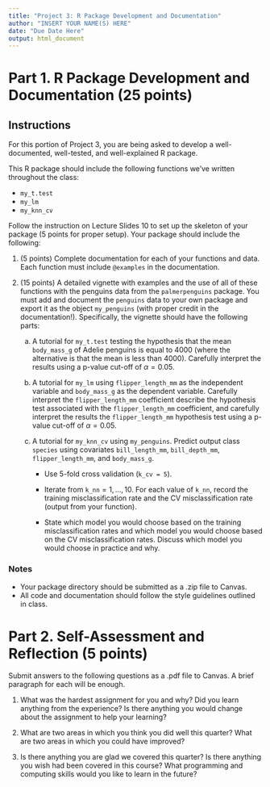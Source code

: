 ```yaml
---
title: "Project 3: R Package Development and Documentation"
author: "INSERT YOUR NAME(S) HERE"
date: "Due Date Here"
output: html_document
---
```



# Part 1. R Package Development and Documentation (25 points)

## Instructions

For this portion of Project 3, you are being asked to develop a well-documented, well-tested, and well-explained R package.

This R package should include the following  functions we've written throughout the class:

* `my_t.test`
* `my_lm`
* `my_knn_cv`

Follow the instruction on Lecture Slides 10 to set up the skeleton of your package (5 points for proper setup). Your package should include the following:

1. (5 points) Complete documentation for each of your functions and data. Each function must include `@examples` in the documentation.

2. (15 points) A detailed vignette with examples and the use of all of these functions with the penguins data from the `palmerpenguins` package. You must add and document the `penguins` data to your own package and export it as the object `my_penguins` (with proper credit in the documentation!). Specifically, the vignette should have the following parts:

    a. A tutorial for `my_t.test` testing the hypothesis that the mean `body_mass_g` of Adelie penguins is equal to 4000 (where the alternative is that the mean is less than 4000). Carefully interpret the results using a p-value cut-off of $\alpha = 0.05$.
    b. A tutorial for `my_lm` using `flipper_length_mm` as the independent variable and `body_mass_g` as the dependent variable. Carefully interpret the `flipper_length_mm` coefficient describe the hypothesis test associated with the `flipper_length_mm` coefficient, and carefully interpret the results the `flipper_length_mm` hypothesis test using a p-value cut-off of $\alpha = 0.05$.
    c. A tutorial for `my_knn_cv` using `my_penguins`. Predict output class `species` using covariates `bill_length_mm`, `bill_depth_mm`, `flipper_length_mm`, and `body_mass_g`. 
    
        * Use $5$-fold cross validation (`k_cv = 5`).
        
        * Iterate from `k_nn`$= 1,\ldots, 10$. For each value of `k_nn`, record the training misclassification rate and the CV misclassification rate (output from your function).
        
        * State which model you would choose based on the training misclassification rates and which model you would choose based on the CV misclassification rates. Discuss which model you would choose in practice and why.
        
### Notes

* Your package directory should be submitted as a .zip file to Canvas.
* All code and documentation should follow the style guidelines outlined in class.


# Part 2. Self-Assessment and Reflection (5 points)

Submit answers to the following questions as a .pdf file to Canvas. A brief paragraph for each will be enough.

1. What was the hardest assignment for you and why? Did you learn anything from the experience? Is there anything you would change about the assignment to help your learning?

2. What are two areas in which you think you did well this quarter? What are two areas in which you could have improved?

3. Is there anything you are glad we covered this quarter? Is there anything you wish had been covered in this course? What programming and computing skills would you like to learn in the future?
